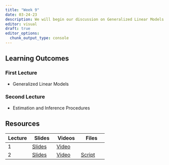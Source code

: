 ```yaml
---
title: "Week 9"
date: 03-24-23
description: We will begin our discussion on Generalized Linear Models
editor: visual
draft: true
editor_options: 
  chunk_output_type: console
---
```


## Learning Outcomes

### First Lecture

-   Generalized Linear Models

### Second Lecture

-   Estimation and Inference Procedures

## Resources

| Lecture | Slides                                                    | Videos                                | Files                                                          |
|------------------|------------------|------------------|-------------------|
| 1       | [Slides](https://m408.inqs.info/lectures/lecture_17.html) | [Video](https://youtu.be/5cyHs3SCvQ4) |                                                                |
| 2       | [Slides](https://m408.inqs.info/lectures/lecture_18.html) | [Video](https://youtu.be/8pTLohrdE1I) | [Script](https://m408.inqs.info/files/r_scripts/class_18.html) |
